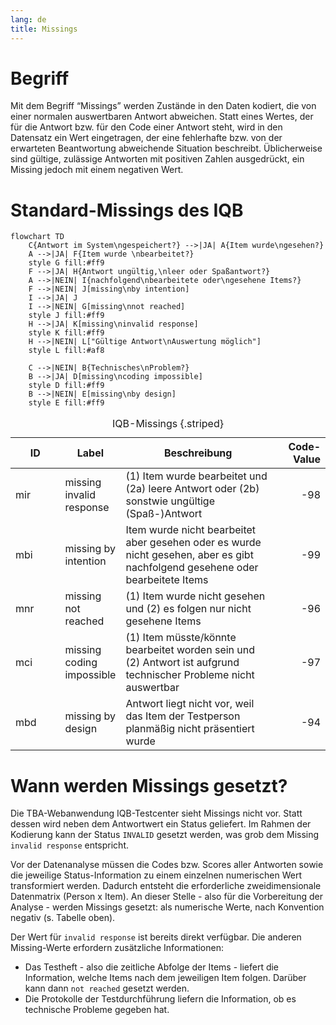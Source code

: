 ```yaml
---
lang: de
title: Missings
---
```


# Begriff

Mit dem Begriff "Missings" werden Zustände in den Daten kodiert, die von einer normalen auswertbaren Antwort abweichen. Statt eines Wertes, der für die Antwort bzw. für den Code einer Antwort steht, wird in den Datensatz ein Wert eingetragen, der eine fehlerhafte bzw. von der erwarteten Beantwortung abweichende Situation beschreibt. Üblicherweise sind gültige, zulässige Antworten mit positiven Zahlen ausgedrückt, ein Missing jedoch mit einem negativen Wert.

# Standard-Missings des IQB

```mermaid
flowchart TD
    C{Antwort im System\ngespeichert?} -->|JA| A{Item wurde\ngesehen?}
    A -->|JA| F{Item wurde \nbearbeitet?}
    style G fill:#ff9
    F -->|JA| H{Antwort ungültig,\nleer oder Spaßantwort?}
    A -->|NEIN| I{nachfolgend\nbearbeitete oder\ngesehene Items?}
    F -->|NEIN| J[missing\nby intention]
    I -->|JA| J
    I -->|NEIN| G[missing\nnot reached]
    style J fill:#ff9
    H -->|JA| K[missing\ninvalid response]
    style K fill:#ff9
    H -->|NEIN| L["Gültige Antwort\nAuswertung möglich"]
    style L fill:#af8
    
    C -->|NEIN| B{Technisches\nProblem?}
    B -->|JA| D[missing\ncoding impossible]
    style D fill:#ff9
    B -->|NEIN| E[missing\nby design]
    style E fill:#ff9

```

| ID | Label | Beschreibung | Code-Value |
|---|---|---------|--:|
| mir | missing invalid response | (1) Item wurde bearbeitet und (2a) leere Antwort oder (2b) sonstwie ungültige (Spaß-)Antwort | -98 |
| mbi | missing by intention | Item wurde nicht bearbeitet aber gesehen oder es wurde nicht gesehen, aber es gibt nachfolgend gesehene oder bearbeitete Items | -99 |
| mnr | missing not reached | (1) Item wurde nicht gesehen und (2) es folgen nur nicht gesehene Items | -96 |
| mci | missing coding impossible | (1) Item müsste/könnte bearbeitet worden sein und (2) Antwort ist aufgrund technischer Probleme nicht auswertbar | -97 |
| mbd | missing by design | Antwort liegt nicht vor, weil das Item der Testperson planmäßig nicht präsentiert wurde | -94 |

: IQB-Missings {.striped}

# Wann werden Missings gesetzt?

Die TBA-Webanwendung IQB-Testcenter sieht Missings nicht vor. Statt dessen wird neben dem Antwortwert ein Status geliefert. Im Rahmen der Kodierung kann der Status `INVALID` gesetzt werden, was grob dem Missing `invalid response` entspricht.

Vor der Datenanalyse müssen die Codes bzw. Scores aller Antworten sowie die jeweilige Status-Information zu einem einzelnen numerischen Wert transformiert werden. Dadurch entsteht die erforderliche zweidimensionale Datenmatrix (Person x Item). An dieser Stelle - also für die Vorbereitung der Analyse - werden Missings gesetzt: als numerische Werte, nach Konvention negativ (s. Tabelle oben). 

Der Wert für `invalid response` ist bereits direkt verfügbar. Die anderen Missing-Werte erfordern zusätzliche Informationen:

* Das Testheft - also die zeitliche Abfolge der Items - liefert die Information, welche Items nach dem jeweiligen Item folgen. Darüber kann dann `not reached` gesetzt werden.
* Die Protokolle der Testdurchführung liefern die Information, ob es technische Probleme gegeben hat.
